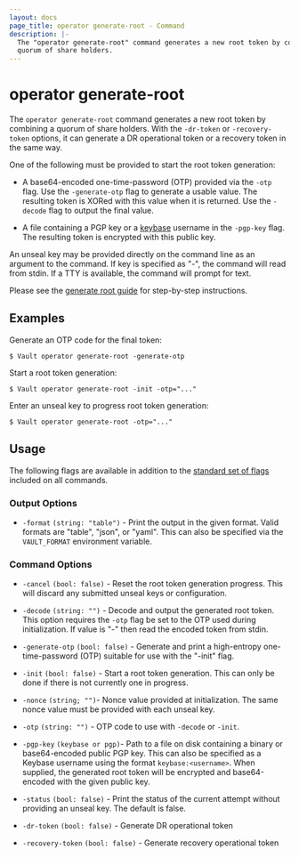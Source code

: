 ```yaml
---
layout: docs
page_title: operator generate-root - Command
description: |-
  The "operator generate-root" command generates a new root token by combining a
  quorum of share holders.
---
```


# operator generate-root

The `operator generate-root` command generates a new root token by combining a
quorum of share holders. With the `-dr-token` or `-recovery-token` options,
it can generate a DR operational token or a recovery token in the same way.

One of the following must be provided to start the root token generation:

- A base64-encoded one-time-password (OTP) provided via the `-otp` flag. Use the
  `-generate-otp` flag to generate a usable value. The resulting token is XORed
  with this value when it is returned. Use the `-decode` flag to output the
  final value.

- A file containing a PGP key or a
  [keybase](/docs/concepts/pgp-gpg-keybase) username in the `-pgp-key`
  flag. The resulting token is encrypted with this public key.

An unseal key may be provided directly on the command line as an argument to the
command. If key is specified as "-", the command will read from stdin. If a TTY
is available, the command will prompt for text.

Please see the [generate root guide](https://learn.hashicorp.com/tutorials/vault/generate-root) for
step-by-step instructions.

## Examples

Generate an OTP code for the final token:

```shell-session
$ Vault operator generate-root -generate-otp
```

Start a root token generation:

```shell-session
$ Vault operator generate-root -init -otp="..."
```

Enter an unseal key to progress root token generation:

```shell-session
$ Vault operator generate-root -otp="..."
```

## Usage

The following flags are available in addition to the [standard set of
flags](/docs/commands) included on all commands.

### Output Options

- `-format` `(string: "table")` - Print the output in the given format. Valid
  formats are "table", "json", or "yaml". This can also be specified via the
  `VAULT_FORMAT` environment variable.

### Command Options

- `-cancel` `(bool: false)` - Reset the root token generation progress. This
  will discard any submitted unseal keys or configuration.

- `-decode` `(string: "")` - Decode and output the generated root token. This
  option requires the `-otp` flag be set to the OTP used during initialization.
  If value is "-" then read the encoded token from stdin.

- `-generate-otp` `(bool: false)` - Generate and print a high-entropy
  one-time-password (OTP) suitable for use with the "-init" flag.

- `-init` `(bool: false)` - Start a root token generation. This can only be done
  if there is not currently one in progress.

- `-nonce` `(string; "")`- Nonce value provided at initialization. The same
  nonce value must be provided with each unseal key.

- `-otp` `(string: "")` - OTP code to use with `-decode` or `-init`.

- `-pgp-key` `(keybase or pgp)`- Path to a file on disk containing a binary or
  base64-encoded public PGP key. This can also be specified as a Keybase
  username using the format `keybase:<username>`. When supplied, the generated
  root token will be encrypted and base64-encoded with the given public key.

- `-status` `(bool: false)` - Print the status of the current attempt without
  providing an unseal key. The default is false.

- `-dr-token` `(bool: false)` - Generate DR operational token

- `-recovery-token` `(bool: false)` - Generate recovery operational token
